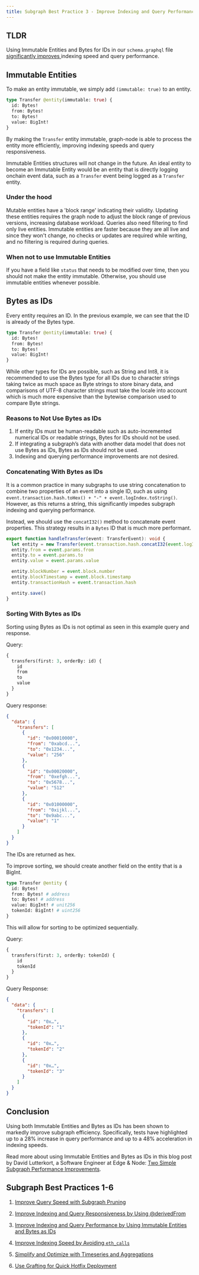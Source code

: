```yaml
---
title: Subgraph Best Practice 3 - Improve Indexing and Query Performance by Using Immutable Entities and Bytes as IDs
---
```


## TLDR

Using Immutable Entities and Bytes for IDs in our `schema.graphql` file [significantly improves ](https://thegraph.com/blog/two-simple-subgraph-performance-improvements/) indexing speed and query performance.

## Immutable Entities

To make an entity immutable, we simply add `(immutable: true)` to an entity.

```graphql
type Transfer @entity(immutable: true) {
  id: Bytes!
  from: Bytes!
  to: Bytes!
  value: BigInt!
}
```

By making the `Transfer` entity immutable, graph-node is able to process the entity more efficiently, improving indexing speeds and query responsiveness.

Immutable Entities structures will not change in the future. An ideal entity to become an Immutable Entity would be an entity that is directly logging onchain event data, such as a `Transfer` event being logged as a `Transfer` entity.

### Under the hood

Mutable entities have a 'block range' indicating their validity. Updating these entities requires the graph node to adjust the block range of previous versions, increasing database workload. Queries also need filtering to find only live entities. Immutable entities are faster because they are all live and since they won't change, no checks or updates are required while writing, and no filtering is required during queries.

### When not to use Immutable Entities

If you have a field like `status` that needs to be modified over time, then you should not make the entity immutable. Otherwise, you should use immutable entities whenever possible.

## Bytes as IDs

Every entity requires an ID. In the previous example, we can see that the ID is already of the Bytes type.

```graphql
type Transfer @entity(immutable: true) {
  id: Bytes!
  from: Bytes!
  to: Bytes!
  value: BigInt!
}
```

While other types for IDs are possible, such as String and Int8, it is recommended to use the Bytes type for all IDs due to character strings taking twice as much space as Byte strings to store binary data, and comparisons of UTF-8 character strings must take the locale into account which is much more expensive than the bytewise comparison used to compare Byte strings.

### Reasons to Not Use Bytes as IDs

1. If entity IDs must be human-readable such as auto-incremented numerical IDs or readable strings, Bytes for IDs should not be used.
2. If integrating a subgraph’s data with another data model that does not use Bytes as IDs, Bytes as IDs should not be used.
3. Indexing and querying performance improvements are not desired.

### Concatenating With Bytes as IDs

It is a common practice in many subgraphs to use string concatenation to combine two properties of an event into a single ID, such as using `event.transaction.hash.toHex() + "-" + event.logIndex.toString()`. However, as this returns a string, this significantly impedes subgraph indexing and querying performance.

Instead, we should use the `concatI32()` method to concatenate event properties. This strategy results in a `Bytes` ID that is much more performant.

```typescript
export function handleTransfer(event: TransferEvent): void {
  let entity = new Transfer(event.transaction.hash.concatI32(event.logIndex.toI32()))
  entity.from = event.params.from
  entity.to = event.params.to
  entity.value = event.params.value

  entity.blockNumber = event.block.number
  entity.blockTimestamp = event.block.timestamp
  entity.transactionHash = event.transaction.hash

  entity.save()
}
```

### Sorting With Bytes as IDs

Sorting using Bytes as IDs is not optimal as seen in this example query and response.

Query:

```graphql
{
  transfers(first: 3, orderBy: id) {
    id
    from
    to
    value
  }
}
```

Query response:

```json
{
  "data": {
    "transfers": [
      {
        "id": "0x00010000",
        "from": "0xabcd...",
        "to": "0x1234...",
        "value": "256"
      },
      {
        "id": "0x00020000",
        "from": "0xefgh...",
        "to": "0x5678...",
        "value": "512"
      },
      {
        "id": "0x01000000",
        "from": "0xijkl...",
        "to": "0x9abc...",
        "value": "1"
      }
    ]
  }
}
```

The IDs are returned as hex.

To improve sorting, we should create another field on the entity that is a BigInt.

```graphql
type Transfer @entity {
  id: Bytes!
  from: Bytes! # address
  to: Bytes! # address
  value: BigInt! # unit256
  tokenId: BigInt! # uint256
}
```

This will allow for sorting to be optimized sequentially.

Query:

```graphql
{
  transfers(first: 3, orderBy: tokenId) {
    id
    tokenId
  }
}
```

Query Response:

```json
{
  "data": {
    "transfers": [
      {
        "id": "0x…",
        "tokenId": "1"
      },
      {
        "id": "0x…",
        "tokenId": "2"
      },
      {
        "id": "0x…",
        "tokenId": "3"
      }
    ]
  }
}
```

## Conclusion

Using both Immutable Entities and Bytes as IDs has been shown to markedly improve subgraph efficiency. Specifically, tests have highlighted up to a 28% increase in query performance and up to a 48% acceleration in indexing speeds.

Read more about using Immutable Entities and Bytes as IDs in this blog post by David Lutterkort, a Software Engineer at Edge & Node: [Two Simple Subgraph Performance Improvements](https://thegraph.com/blog/two-simple-subgraph-performance-improvements/).

## Subgraph Best Practices 1-6

1. [Improve Query Speed with Subgraph Pruning](/subgraphs/cookbook/pruning/)

2. [Improve Indexing and Query Responsiveness by Using @derivedFrom](/subgraphs/cookbook/derivedfrom/)

3. [Improve Indexing and Query Performance by Using Immutable Entities and Bytes as IDs](/subgraphs/cookbook/immutable-entities-bytes-as-ids/)

4. [Improve Indexing Speed by Avoiding `eth_calls`](/subgraphs/cookbook/avoid-eth-calls/)

5. [Simplify and Optimize with Timeseries and Aggregations](/subgraphs/cookbook/timeseries/)

6. [Use Grafting for Quick Hotfix Deployment](/subgraphs/cookbook/grafting-hotfix/)
